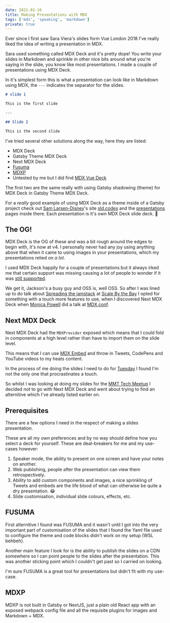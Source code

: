 ```yaml
---
date: 2021-02-16
title: Making Presentations with MDX
tags: ['mdx', 'speaking', 'markdown']
private: true
---
```


Ever since I first saw Sara Viera's slides form Vue London 2018 I've
really liked the idea of writing a presentation in MDX.

Sara used something called MDX Deck and it's pretty dope! You write
your slides in Markdown and sprinkle in other nice bits around what
you're saying in the slide, you know like most presentations. I made a
couple of presentations using MDX Deck.

In it's simplest form this is what a presentation can look like in
Markdown using MDX, the `---` indicates the separator for the slides.

```markdown
# slide 1

This is the first slide

---

## Slide 2

This is the second slide
```

I've tried several other solutions along the way, here they are
listed:

- MDX Deck
- Gatsby Theme MDX Deck
- Next MDX Deck
- [Fusuma]
- [MDXP]
- Untested by me but I did find [MDX Vue Deck]

The first two are the same really with using Gatsby shadowing (theme)
for MDX Deck in Gatsby Theme MDX Deck.

For a _really_ good example of using MDX Deck as a theme inside of a
Gatsby project check out [Sam Larsen-Disney]'s site [sld.codes] and
the [presentations] pages inside there. Each presentation is it's own
MDX Deck slide deck. 🤯

## The OG!

MDX Deck is the OG of these and was a bit rough around the edges to
begin with, it's now at v4. I personally never had any joy using
anything above that when it came to using images in your
presentations, which my presentations relied on _a lot_.

I used MDX Deck happily for a couple of presentations but it always
irked me that certain support was missing causing a lot of people to
wonder if it was [still supported].

We get it, Jackson's a busy guy and OSS is, well OSS. So after I was
lined up to do talk about [Spreading the jamstack] at [Scale By the
Bay] I opted for something with a touch more features to use, when I
discovered Next MDX Deck when [Monica Powell] did a talk at [MDX
conf].

## Next MDX Deck

Next MDX Deck had the `MDXProvider` exposed which means that I could
fold in components at a high level rather than have to import them on
the slide level.

This means that I can use [MDX Embed] and throw in Tweets, CodePens
and YouTube videos to my heats content.

In the process of me doing the slides I need to do for [Tuesday] I
found I'm not the only one that procrastinates a touch.

<Tweet tweetLink="sarah_edo/status/1357708732847644678" />

So whilst I was looking at doing my slides for the [MMT Tech Meetup] I
decided _not_ to go with Next MDX Deck and went about trying to find
an alternitive which I've already listed earlier on.

## Prerequisites

There are a few options I need in the respect of making a slides
presentation.

These are all my _own_ preferences and by no way should define how you
select a deck for yourself. These are deal-breakers for me and my
use-cases however:

1. Speaker mode, the ability to present on one screen and have your
   notes on another.
1. Web publishing, people after the presentation can view them
   retrospectively.
1. Ability to add custom components and images, a nice sprinkling of
   Tweets and embeds are the life blood of what can otherwise be quite
   a dry presentation. 😂
1. Slide customisation, individual slide colours, effects, etc.

## FUSUMA

First alternitive I found was FUSUMA and it wasn't until I got into
the very important part of customisation of the slides that I found
the Yaml file used to configure the theme and code blocks didn't work
on my setup (WSL behbeh).

Another main feature I look for is the ability to publish the slides
on a CDN somewhere so I can point people to the slides after the
presentation. This was another sticking point which I couldn't get
past so I carried on looking.

I'm sure FUSUMA is a great tool for presentations but didn't fit with
my use-case.

## MDXP

MDXP is not built in Gatsby or NextJS, just a plain old React app with
an exposed webpack config file and all the requisite plugins for
images and Markdown + MDX.

<!-- Links -->

[fusuma]: https://hiroppy.github.io/fusuma/
[mdx vue deck]: https://github.com/godkinmo/mdx-vue-deck
[mdxp]: https://0phoff.github.io/MDXP
[still supported]: https://github.com/jxnblk/mdx-deck/issues/765
[spreading the jamstack]: https://www.youtube.com/watch?v=L7_z8rcbFPg
[scale by the bay]: https://www.scale.bythebay.io/
[monica powell]: https://github.com/M0nica/migrating-to-mdx
[mdx conf]: https://mdxjs.com/conf/
[sam larsen-disney]: https://twitter.com/SamLarsenDisney
[sld.codes]: https://sld.codes/
[presentations]: https://sld.codes/presentations
[mdx embed]: https://www.mdx-embed.com/
[tuesday]:
  https://www.linkedin.com/events/mmttechmeetup-gatsbyjs-feb20216762857247988031488/
[mmt tech meetup]:
  https://www.linkedin.com/events/mmttechmeetup-gatsbyjs-feb20216762857247988031488/
